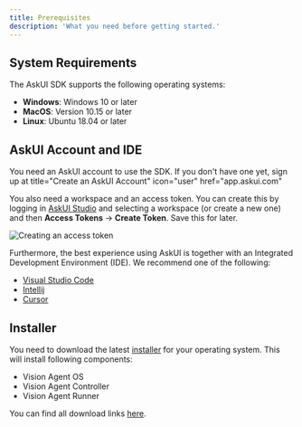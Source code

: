 ```yaml
---
title: Prerequisites
description: 'What you need before getting started.'
---
```


## System Requirements

The AskUI SDK supports the following operating systems:

- **Windows**: Windows 10 or later
- **MacOS**: Version 10.15 or later
- **Linux**: Ubuntu 18.04 or later

## AskUI Account and IDE

You need an AskUI account to use the SDK. If you don't have one yet, sign up at 
 <Card>
    title="Create an AskUI Account"
    icon="user"
    href="app.askui.com"
  
  </Card>

You also need a workspace and an access token. You can create this by logging in [AskUI Studio](https://app.askui.com) and selecting a workspace (or create a new one) and then **Access Tokens** -> **Create Token**. Save this for later.

![Creating an access token](./images/access-token.png)

Furthermore, the best experience using AskUI is together with an Integrated Development Environment (IDE). We recommend one of the following:

- [Visual Studio Code](https://code.visualstudio.com/)
- [Intellij](https://www.jetbrains.com/)
- [Cursor](https://www.cursor.com/)

## Installer

You need to download the latest [installer](02-api-reference/02-agent-os/04-installer) for your operating system. This will install following components:

- Vision Agent OS
- Vision Agent Controller
- Vision Agent Runner

You can find all download links [here](02-api-reference/02-agent-os/04-installer).